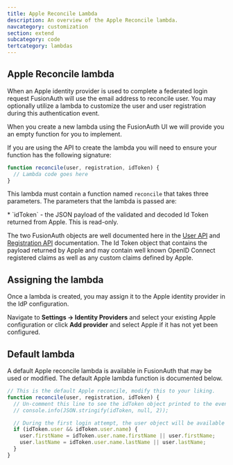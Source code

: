 ```yaml
---
title: Apple Reconcile Lambda
description: An overview of the Apple Reconcile lambda.
navcategory: customization
section: extend
subcategory: code
tertcategory: lambdas
---
```


## Apple Reconcile lambda

When an Apple identity provider is used to complete a federated login request FusionAuth will use the email address to reconcile user. You may optionally utilize a lambda to customize the user and user registration during this authentication event.

When you create a new lambda using the FusionAuth UI we will provide you an empty function for you to implement.

If you are using the API to create the lambda you will need to ensure your function has the following signature:

```javascript
function reconcile(user, registration, idToken) {
  // Lambda code goes here
}
```

This lambda must contain a function named `reconcile` that takes three parameters. The parameters that the lambda is passed are:

<ReconcileLambdaUserRegistrationParameters />
* `idToken` - the JSON payload of the validated and decoded Id Token returned from Apple. This is read-only.

The two FusionAuth objects are well documented here in the [User API](/docs/apis/users) and [Registration API](/docs/apis/registrations) documentation. The Id Token object that contains the payload returned by Apple and may contain well known OpenID Connect registered claims as well as any custom claims defined by Apple.

## Assigning the lambda

Once a lambda is created, you may assign it to the Apple identity provider in the IdP configuration.

Navigate to <strong>Settings -> Identity Providers</strong> and select your existing Apple configuration or click <strong>Add provider</strong> and select Apple if it has not yet been configured.

## Default lambda

A default Apple reconcile lambda is available in FusionAuth that may be used or modified. The default Apple lambda function is documented below.

```javascript
// This is the default Apple reconcile, modify this to your liking.
function reconcile(user, registration, idToken) {
  // Un-comment this line to see the idToken object printed to the event log
  // console.info(JSON.stringify(idToken, null, 2));

  // During the first login attempt, the user object will be available which may contain first and last name.
  if (idToken.user && idToken.user.name) {
    user.firstName = idToken.user.name.firstName || user.firstName;
    user.lastName = idToken.user.name.lastName || user.lastName;
  }
}
```

